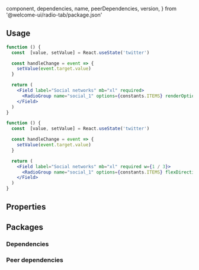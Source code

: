 
  component,
  dependencies,
  name,
  peerDependencies,
  version,
} from '@welcome-ui/radio-tab/package.json'

<Showcase
  version={version}
  name={name}
  component={component}
  description="Allows user to choose between some options and only one can be return."
/>

## Usage

```jsx
function () {
  const  [value, setValue] = React.useState('twitter')

  const handleChange = event => {
    setValue(event.target.value)
  }

  return (
    <Field label="Social networks" mb="xl" required>
      <RadioGroup name="social_1" options={constants.ITEMS} renderOption={RadioTab} value={value} onChange={handleChange} />
    </Field>
  )
}
```

```jsx
function () {
  const  [value, setValue] = React.useState('twitter')

  const handleChange = event => {
    setValue(event.target.value)
  }

  return (
    <Field label="Social networks" mb="xl" required w={1 / 3}>
      <RadioGroup name="social_1" options={constants.ITEMS} flexDirection="column" renderOption={RadioTab} value={value} onChange={handleChange} />
    </Field>
  )
}
```

## Properties

<Props propTypes={props.propTypes.RadioTab} />

## Packages

### Dependencies

<Dependencies dependencies={dependencies} />

### Peer dependencies

<Dependencies dependencies={peerDependencies} />

<Pagination />
